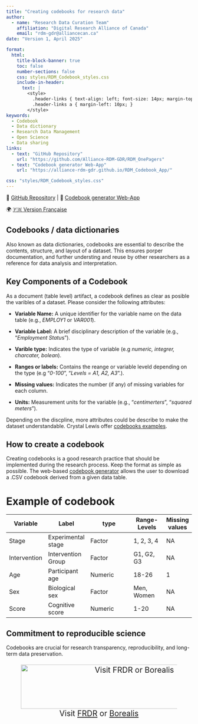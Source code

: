 ```yaml
---
title: "Creating codebooks for research data" 
author: 
  - name: "Research Data Curation Team"
    affiliation: "Digital Research Alliance of Canada"
    email: "rdm-gdr@alliancecan.ca"
date: "Version 1, April 2025"

format: 
  html:
    title-block-banner: true
    toc: false
    number-sections: false
    css: styles/RDM_Codebook_styles.css
    include-in-header: 
      text: |
        <style>
          .header-links { text-align: left; font-size: 14px; margin-top: -15px; }
          .header-links a { margin-left: 10px; }
        </style>
keywords: 
  - Codebook
  - Data dictionary
  - Research Data Management
  - Open Science
  - Data sharing
links: 
  - text: "GitHub Repository"
    url: "https://github.com/Alliance-RDM-GDR/RDM_OnePagers"
  - text: "Codebook generator Web-App"
    url: "https://alliance-rdm-gdr.github.io/RDM_Codebook_App/"

css: "styles/RDM_Codebook_styles.css"
---
```


::: {#header-info}
<div class="header-links">
🔗 <a href="https://github.com/Alliance-RDM-GDR/RDM_OnePagers" target="_blank">GitHub Repository</a> |
📄 <a href="https://alliance-rdm-gdr.github.io/RDM_Codebook_App/" target="_blank">Codebook generator Web-App</a>
</div>

<div class="language-switch">
🌍 <a href="https://alliance-rdm-gdr.github.io/RDM_OnePagers/RDM_Codebook_fr.html" target="_blank">🇫🇷 Version Française</a>
</div>
:::

## Codebooks / data dictionaries

Also known as data dictionaries, codebooks are essential to describe the contents, structure, and layout of a dataset. This ensures porper documentation, and further understing and reuse by other researchers as a reference for data analysis and interpretation.

## Key Components of a Codebook

As a document (table level) artifact, a codebook defines as clear as posible the varibles of a dataset. Please consider the following attributes:

::: {.box}
- **Variable Name:** A unique identifier for the variable name on the data table (e.g., *EMPLOY1* or *VAR001*).

- **Variable Label:** A brief disciplinary description of the variable (e.g., "*Employment Statu*s").

- **Varible type:** Indicates the type of variable (e.g *numeric, integrer, charcater, bolean*).

- **Ranges or labels:** Contains the reange or variable leveld depending on the type (e.g "*0-100*", "*Levels = A1, A2, A3*".).

- **Missing values:** Indicates the number (if any) of missing variables for each column.

- **Units:** Measurement units for the variable (e.g., "*centimerters*", "*squared meters*").
:::

::: {.callout-tip}
Depending on the discpline, more attributes could be describe to make the dataset understandable. Crystal Lewis offer [codebooks examples](https://osf.io/925sh).
:::

## How to create a codebook 

Creating codebooks is a good research practice that should be implemented during the research process. Keep the format as simple as possible. The web-based [codebook generator](https://alliance-rdm-gdr.github.io/RDM_Codebook_App/) allows the user to download a .CSV codebook derived from a given data table.


# Example of codebook

::: {style="text-align: left; font-size: 80%"}
| **Variable**  | **Label**          |**type**  | **Range-Levels**| **Missing values**| **units** |
|---------------|--------------------|----------------------------|-------------------|-----------|
| Stage         | Experimental stage | Factor   |1, 2, 3, 4       |NA                 |NA         |
| Intervention  | Intervention Group | Factor   |G1, G2, G3       |NA                 |NA         |
| Age           | Participant age    | Numeric  |18-26            |1                  |Years      |
| Sex           | Biological sex     | Factor   |Men, Women       |NA                 |NA         |
| Score         | Cognitive score    | Numeric  |1-20             |NA                 |AU         |

:::


::: {.callout-tip}
## Commitment to reproducible science
Codebooks are crucial for research transparency, reproducibility, and long-term data preservation. 
:::

::: {style="text-align: center;font-size: 150%"}
![Visit [FRDR](https://www.frdr-dfdr.ca/repo/) or [Borealis](https://borealisdata.ca/)](images/General/Repositories_Logo.png){fig-alt="Logos of two Canadian research data repositories: FRDR (Federated Research Data Repository) and Borealis. The FRDR logo features a geometric pattern of yellow squares forming a diamond shape, with the repository name in black and gold text. The Borealis logo includes an artistic depiction of the Northern Lights over mountains and a lake, with the repository name in bold white text. " fig-align="center" width="600" height="120"}
:::
